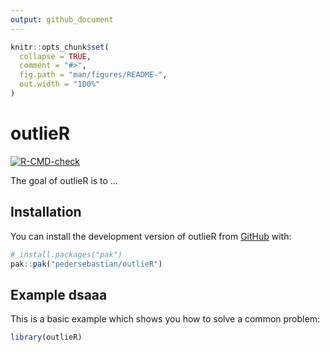 ```yaml
---
output: github_document
---
```


<!-- README.md is generated from README.Rmd. Please edit that file -->

```r
knitr::opts_chunk$set(
  collapse = TRUE,
  comment = "#>",
  fig.path = "man/figures/README-",
  out.width = "100%"
)
```

# outlieR

<!-- badges: start -->
[![R-CMD-check](https://github.com/pedersebastian/outlieR/actions/workflows/R-CMD-check.yaml/badge.svg)](https://github.com/pedersebastian/outlieR/actions/workflows/R-CMD-check.yaml)
<!-- badges: end -->

The goal of outlieR is to ...

## Installation

You can install the development version of outlieR from [GitHub](https://github.com/) with:

``` r
# install.packages("pak")
pak::pak("pedersebastian/outlieR")
```

## Example dsaaa

This is a basic example which shows you how to solve a common problem:

```r
library(outlieR)
```

